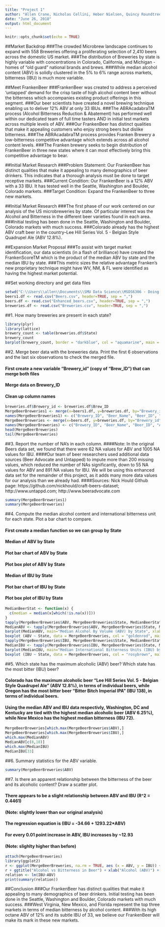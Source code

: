 ---
title: "Project 1"
author: "Allen Crane, Nicholas Cellini, Heber Nielsen, Quincy Roundtree, Chris Graves"
date: "June 26, 2018"
output: html_document
---

```{r setup, include=FALSE}
knitr::opts_chunk$set(echo = TRUE)
```

##Market Backdrop
###The crowded Microbrew landscape continues to expand with 558 Breweries offering a proliferating selection of 2,410 beers across the domestic US market.
###The distribution of Breweries by state is highly variable with concentrations in Colorado, California, and Michigan - homes of "old guard" national brands and brews.
###While median alcohol content (ABV) is solidly clustered in the 5% to 6% range across markets, bitterness (IBU) is much more variable.

##Meet FrankenBeer
###FrankenBeer was created to address a perceived 'untapped' demand for the crisp taste of high alcohol content beer without the bitterness which accompanies existing product offerings in this segment. 
###Our beer scientists have created a novel brewing technique enabling us to deliver 12% ABV at only 33 IBUs. 
###The ABRAcadabraTM  process (Alcohol Bitterness Reduction & Abatement) has performed well within our dedicated team of full time tasters AND in initial test markets across multiple levels of ABV.
###Our FrankenBeer has distinct qualities that make it appealing customers who enjoy strong beers but dislike bitterness.
###The ABRAcadabraTM  process provides Franken Brewery a low-bitterness competitive advantage which extends across all alcohol content levels.
###The Franken brewery seeks to begin distribution of FrankenBeer in three new states where it can most effectively bring this competitive advantage to bear.

##Initial Market Research
###Problem Statement: Our FrankenBeer has distinct qualities that make it appealing to many demographics of beer drinkers. This indicates that a thorough analysis must be done to target receptive markets.
###Current Condition: Our FrankenBeer is a 12% ABV with a 33 IBU. It has tested well in the Seattle, Washington and Boulder, Colorado markets.
###Target Condition: Expand the FrankenBeer to three new markets.

##Initial Market Research 
###The first phase of our work centered on our analysis of the US microbreweries by state. Of particular interest was the Alcohol and Bitterness in the different beer varieties found in each area. 
###Initial testing has been done in the Seattle, Washington and Boulder, Colorado markets with much success. 
###Colorado already has the highest ABV craft beer in the country--Lee Hill Series Vol. 5 - Belgian Style Quadrupel Ale (ABV 12.8%).

##Expansion Market Proposal
###To assist with target market identification, our data scientists (in a flash of brilliance) have created the FrankenScoreTM which is the product of the median ABV by state and the median IBU by state.
###This metric sizes the relative advantage Franken's new proprietary technique might have WV, NM, & FL were identified as having the highest market potential.


##Set working directory and get data files

```{r}
setwd("C:\\Users\\allen\\Documents\\SMU Data Science\\MSDS6306 - Doing Data Science\\Lecture 5")
beers1.df <- read.csv("Beers.csv", header=TRUE, sep = ",")
beers.df <- read.csv("Enhanced_beers.csv", header=TRUE, sep = ",")
breweries.df <- read.csv("Breweries.csv", header=TRUE, sep = ",")
```


##1. How many breweries are present in each state?

```{r}
library(plyr)
library(lattice)
brewery_count <- table(breweries.df$State)
brewery_count
barplot(brewery_count, border = "darkblue", col = "aquamarine", main = "Breweries per State", xlab = "States", ylab="Number of Breweries", ylim = range(pretty(c(0, brewery_count))))
```


##2. Merge beer data with the breweries data. Print the first 6 observations and the last six observations to check the merged file.

#### First create a new variable "Brewery_id" (copy of "Brew_ID") that can merge both files
#### Merge data on Brewery_ID
#### Clean up column names

```{r}
breweries.df$Brewery_id <- breweries.df$Brew_ID
MergeBeerBreweries1 <- merge(x=beers1.df, y=breweries.df, by="Brewery_id", all=TRUE)
names(MergeBeerBreweries1) <- c("Brewery_ID", "Beer_Name", "Beer_ID", "ABV", "IBU", "Style", "Ounces", "Brew_ID", "Brewery_Name", "City", "State")
MergeBeerBreweries <- merge(x=beers.df, y=breweries.df, by="Brewery_id", all=TRUE)
names(MergeBeerBreweries) <- c("Brewery_ID", "Beer_Name", "Beer_ID", "ABV", "IBU", "Style", "Ounces", "Brew_ID", "Brewery_Name", "City", "State")
head(MergeBeerBreweries)
tail(MergeBeerBreweries)
```


##3. Report the number of NA's in each column.
####Note: In the original Beers data set, we found that there were 62 NA values for ABV and 1005 NA values for IBU.
####Our team of beer researchers used additional data sources (Beer Advocate and Untapped) to impute more than 200 missing values, which reduced the number of NAs significantly, down to 55 NA values for ABV and 891 NA values for IBU. We will be using this enhanced data set for the remainder of this project, as it adds many more data values for our analysis than we already had.
####Sources: Nick Hould Github page: https://github.com/nickhould/craft-beers-dataset; http://www.untappd.com; http://www.beeradvocate.com


```{r}
summary(MergeBeerBreweries1)
summary(MergeBeerBreweries)
```


##4. Compute the median alcohol content and international bitterness unit for each state. Plot a bar chart to compare.

#### First create a median function so we can group by State
#### Median of ABV by State
#### Plot bar chart of ABV by State
#### Plot box plot of ABV by State
#### Median of IBU by State
#### Plot bar chart of IBU by State
#### Plot box plot of IBU by State


```{r}
MedianBeerStat <- function(x) {
  c(median = median(x[which(!is.na(x))]))
}
tapply(MergeBeerBreweries$ABV, MergeBeerBreweries$State, MedianBeerStat)
MedianABV <- tapply(MergeBeerBreweries$ABV, MergeBeerBreweries$State, MedianBeerStat)
barplot(MedianABV, main="Median Alcohol By Volume (ABV) by State", xlab="State", ylab="Median ABV", col="darkblue")
boxplot (ABV ~ State, data = MergeBeerBreweries, col = "goldenrod", main = "Alcoholic Content of Beers", subtitle = "Beers Brewed in Each State and the District of Columbia", xlab = "States in the US", ylab = "Beer Alcohol Content")
tapply(MergeBeerBreweries$IBU, MergeBeerBreweries$State, MedianBeerStat)
MedianIBU <- tapply(MergeBeerBreweries$IBU, MergeBeerBreweries$State, MedianBeerStat)
barplot(MedianIBU, main="Median International Bitterness Units (IBU) by State", xlab="State", ylab="Median IBU", col="darkblue")
boxplot (IBU ~ State, data = MergeBeerBreweries, col = "rosybrown", main = "Bitterness Scores by State", subtitle = "Beers Brewed in Each State and the District of Columbia", xlab = "States in the US", ylab = "Beer Bitterness Content")
```


##5. Which state has the maximum alcoholic (ABV) beer? Which state has the most bitter (IBU) beer?

#### Colorado has the maximum alcoholic beer "Lee Hill Series Vol. 5 - Belgian Style Quadrupel Ale" (ABV 12.8%), in terms of individual beers, while Oregon has the most bitter beer "Bitter Bitch Imperial IPA" (IBU 138), in terms of individual beers.
#### Using the median ABV and IBU data respectivly, Washington, DC and Kentucky are tied with the highest median alcoholic beer (ABV 6.25%), while New Mexico has the highest median bitterness (IBU 72).

```{r}
MergeBeerBreweries[which.max(MergeBeerBreweries$ABV),]
MergeBeerBreweries[which.max(MergeBeerBreweries$IBU),]
which.max(MedianABV)
MedianABV[c(8,18)]
which.max(MedianIBU)
MedianIBU[33]
```


##6. Summary statistics for the ABV variable.

```{r}
summary(MergeBeerBreweries$ABV)
```


##7. Is there an apparent relationship between the bitterness of the beer and its alcoholic content? Draw a scatter plot.

#### There appears to be a slight relationship between ABV and IBU (R^2 = 0.4461) 
#### (Note: slightly lower than our original analysis) 
#### The regression equation is (IBU = -34.66 + 1293.22*ABV)

#### For every 0.01 point increase in ABV, IBU increases by ~12.93 
#### (Note: slighlty higher than before)

```{r}
attach(MergeBeerBreweries)
library(ggplot2)
r <- ggplot(MergeBeerBreweries, na.rm = TRUE, aes (x = ABV, y = IBU)) + geom_point (color = "aquamarine2", size = 2) + geom_smooth (method = lm, color = '#2C3D50') 
r + ggtitle("Alcohol vs Bitterness in Beer") + xlab("Alcohol (ABV)") + ylab("Bitterness (IBU)")
relation <- lm(IBU~ABV)
print(summary(relation))
```

##Conclusion
###Our FrankenBeer has distinct qualities that make it appealing to many demographics of beer drinkers. Initial testing has been done in the Seattle, Washington and Boulder, Colorado markets with much success.
###West Virginia, New Mexico, and Florida represent the top three markets in terms of median bitterness by alcohol content.
###With its high octane ABV of 12% and its subtle IBU of 33, we believe our FrankenBeer will make its mark in these new markets.
